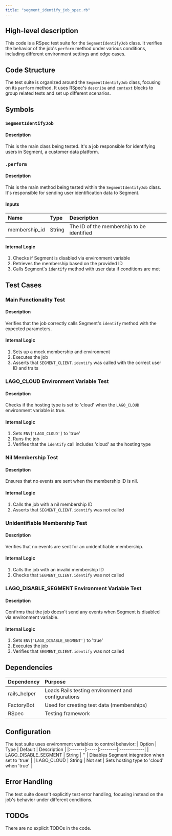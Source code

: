 ```yaml
---
title: "segment_identify_job_spec.rb"
---
```


## High-level description
This code is a RSpec test suite for the `SegmentIdentifyJob` class. It verifies the behavior of the job's `perform` method under various conditions, including different environment settings and edge cases.

## Code Structure
The test suite is organized around the `SegmentIdentifyJob` class, focusing on its `perform` method. It uses RSpec's `describe` and `context` blocks to group related tests and set up different scenarios.

## Symbols

### `SegmentIdentifyJob`
#### Description
This is the main class being tested. It's a job responsible for identifying users in Segment, a customer data platform.

### `.perform`
#### Description
This is the main method being tested within the `SegmentIdentifyJob` class. It's responsible for sending user identification data to Segment.

#### Inputs
| Name | Type | Description |
|:-----|:-----|:------------|
| membership_id | String | The ID of the membership to be identified |

#### Internal Logic
1. Checks if Segment is disabled via environment variable
2. Retrieves the membership based on the provided ID
3. Calls Segment's `identify` method with user data if conditions are met

## Test Cases

### Main Functionality Test
#### Description
Verifies that the job correctly calls Segment's `identify` method with the expected parameters.

#### Internal Logic
1. Sets up a mock membership and environment
2. Executes the job
3. Asserts that `SEGMENT_CLIENT.identify` was called with the correct user ID and traits

### LAGO_CLOUD Environment Variable Test
#### Description
Checks if the hosting type is set to 'cloud' when the `LAGO_CLOUD` environment variable is true.

#### Internal Logic
1. Sets `ENV['LAGO_CLOUD']` to 'true'
2. Runs the job
3. Verifies that the `identify` call includes 'cloud' as the hosting type

### Nil Membership Test
#### Description
Ensures that no events are sent when the membership ID is nil.

#### Internal Logic
1. Calls the job with a nil membership ID
2. Asserts that `SEGMENT_CLIENT.identify` was not called

### Unidentifiable Membership Test
#### Description
Verifies that no events are sent for an unidentifiable membership.

#### Internal Logic
1. Calls the job with an invalid membership ID
2. Checks that `SEGMENT_CLIENT.identify` was not called

### LAGO_DISABLE_SEGMENT Environment Variable Test
#### Description
Confirms that the job doesn't send any events when Segment is disabled via environment variable.

#### Internal Logic
1. Sets `ENV['LAGO_DISABLE_SEGMENT']` to 'true'
2. Executes the job
3. Verifies that `SEGMENT_CLIENT.identify` was not called

## Dependencies
| Dependency | Purpose |
|:-----------|:--------|
| rails_helper | Loads Rails testing environment and configurations |
| FactoryBot | Used for creating test data (memberships) |
| RSpec | Testing framework |

## Configuration
The test suite uses environment variables to control behavior:
| Option | Type | Default | Description |
|:-------|:-----|:--------|:------------|
| LAGO_DISABLE_SEGMENT | String | '' | Disables Segment integration when set to 'true' |
| LAGO_CLOUD | String | Not set | Sets hosting type to 'cloud' when 'true' |

## Error Handling
The test suite doesn't explicitly test error handling, focusing instead on the job's behavior under different conditions.

## TODOs
There are no explicit TODOs in the code.